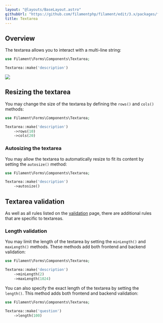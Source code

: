 ```yaml
---
layout: "@layouts/BaseLayout.astro"
githubUrl: "https://github.com/filamentphp/filament/edit/3.x/packages/forms/docs/03-fields/15-textarea.md"
title: Textarea
---
```


## Overview

The textarea allows you to interact with a multi-line string:

```php
use Filament\Forms\Components\Textarea;

Textarea::make('description')
```

![](https://user-images.githubusercontent.com/41773797/147614131-e3db8d23-5045-4e0e-8de4-30823a4af362.png)

## Resizing the textarea

You may change the size of the textarea by defining the `rows()` and `cols()` methods:

```php
use Filament\Forms\Components\Textarea;

Textarea::make('description')
    ->rows(10)
    ->cols(20)
```

### Autosizing the textarea

You may allow the textarea to automatically resize to fit its content by setting the `autosize()` method:

```php
use Filament\Forms\Components\Textarea;

Textarea::make('description')
    ->autosize()
```

## Textarea validation

As well as all rules listed on the [validation](../validation) page, there are additional rules that are specific to textareas.

### Length validation

You may limit the length of the textarea by setting the `minLength()` and `maxLength()` methods. These methods add both frontend and backend validation:

```php
use Filament\Forms\Components\Textarea;

Textarea::make('description')
    ->minLength(2)
    ->maxLength(1024)
```

You can also specify the exact length of the textarea by setting the `length()`. This method adds both frontend and backend validation:

```php
use Filament\Forms\Components\Textarea;

Textarea::make('question')
    ->length(100)
```

